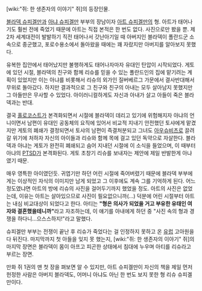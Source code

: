 [wiki:"쥐: 한 생존자의 이야기" 쥐]의 등장인물.

[[블라덱 슈피겔만]]과 [[아냐 슈피겔만]] 부부의 장남이자 [[아트 슈피겔만]]의 형. 아트가 태어나기도 훨씬 전에 죽었기 때문에 아트는 직접 본적은 한 번도 없다. 사진으로만 봤을 뿐. 제 2차 세계대전이 발발하기 직전 태어나서 갓난아기일 때 아버지인 블라덱이 폴란드군 소속으로 종군했고, 포로수용소에서 돌아왔을 때에는 꽤 자랐지만 아버지를 알아보지 못했다. 

유복한 집안에서 태어났지만 불행하게도 태어나자마자 유대인 탄압이 시작되었다. 게토에 있던 시절, 블라덱의 친구와 함께 리슈를 믿을 수 있는 폴란드인의 집에 맡기려는 계획이 있었지만 이는 아냐를 비롯해서 리슈의 외가인 질버베르그 가문에서 결사반대해서 무위로 돌아갔다. 하지만 결과적으로 그 친구와 친구의 아내는 모두 살아남지 못했지만 그 아들만은 무사할 수 있었다. 아이러니컬하게도 자신과 아내가 살고 아들이 죽은 블라덱과는 반대.

결국 [[홀로코스트]]가 본격화되면서 시절에 블라덱이 데리고 있기에 위험해지자 아냐의 언니이면서 남편이 유대인 공동체의 요직에 있어서 비교적 지내기 안전했던 토샤에게 맡겼지만 게토의 폐쇄가 결정되면서 토샤의 남편이 즉결처분되고 그녀도 [[아우슈비츠]]로 끌려갈 위기에 처하자 자신의 아이들과 리슈와 함께 목에 걸고 있던 독약으로 자살한다. 블라덱과 아냐는 게토가 완전히 폐쇄되고 숨어 지내던 시절에 이 소식을 들었으며, 이 때부터 아냐의 [[PTSD]]가 본격화된다. 게토 초창기 리슈를 보내자는 제안에 제일 반발한게 아냐였기 때문.

매우 영특한 아이였던듯. 귀엽기만 하던 어린 시절에 죽어버렸기 때문에 블라덱 부부에게는 이상적인 자식의 이미지만 남게 되었고 그 이후에도 계속 그를 기억하게 된다. 어느 정도였냐면 아트의 방에 리슈의 사진을 걸어두기까지 했었을 정도. 아트의 사진은 없었는데, 이유는 아트는 살아있으므로 사진이 필요없으니까(...) 덕분에 어린 시절부터 아트는 내심 비교대상이 되었다고 한다. 아티는 '''"형은 의사가 되었을 거고 부유한 유태인 여자와 결혼했을테니까"'''라고 자조하는데, 이 얘기를 아내에게 하던 중 "사진 속의 형과 경쟁을 하다니...으스스하지!"라고 말했다. 

슈피겔만 부부는 전쟁이 끝난 후 리슈가 죽었다는 걸 인정하지 못하고 온 [[유럽]] 고아원을 다 뒤진다. 마지막까지 첫 아들을 잊지 못 했는지, [wiki:"쥐: 한 생존자의 이야기" 쥐]의 마지막 장면은 블라덱이 몸이 아프고 피곤한 상태에서 침대에 누우며 아티를 리슈라고 부르는 장면.

만화 쥐 1권의 맨 첫 장을 펴보면 알 수 있지만, 아트 슈피겔만이 자신의 책을 제일 먼저 헌정한 사람은 아버지 블라덱도, 어머니 아냐도 아닌 한 번도 보지 못한 형 리슈 슈피겔만이다. 
